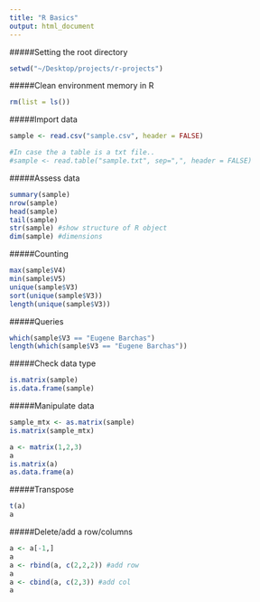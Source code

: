 ```yaml
---
title: "R Basics"
output: html_document
---
```


#####Setting the root directory
```r
setwd("~/Desktop/projects/r-projects")
```


#####Clean environment memory in R
```r
rm(list = ls())
```


#####Import data
```r
sample <- read.csv("sample.csv", header = FALSE)

#In case the a table is a txt file..
#sample <- read.table("sample.txt", sep=",", header = FALSE)
```


#####Assess data
```r
summary(sample)
nrow(sample)
head(sample)
tail(sample)
str(sample) #show structure of R object
dim(sample) #dimensions
```


#####Counting
```r
max(sample$V4)
min(sample$V5)
unique(sample$V3)
sort(unique(sample$V3))
length(unique(sample$V3))
```


#####Queries
```r
which(sample$V3 == "Eugene Barchas")
length(which(sample$V3 == "Eugene Barchas"))
```


#####Check data type
```r
is.matrix(sample)
is.data.frame(sample)
```


#####Manipulate data
```r
sample_mtx <- as.matrix(sample)
is.matrix(sample_mtx)

a <- matrix(1,2,3)
a
is.matrix(a)
as.data.frame(a)
```


#####Transpose
```r
t(a)
a
```

#####Delete/add a row/columns
```r
a <- a[-1,]
a
a <- rbind(a, c(2,2,2)) #add row
a
a <- cbind(a, c(2,3)) #add col
a
```


